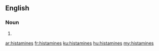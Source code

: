 ==English==

===Noun===
{{head|en|plural}}

# {{plural of|histamine|lang=en}}

[[ar:histamines]]
[[fr:histamines]]
[[ku:histamines]]
[[hu:histamines]]
[[my:histamines]]